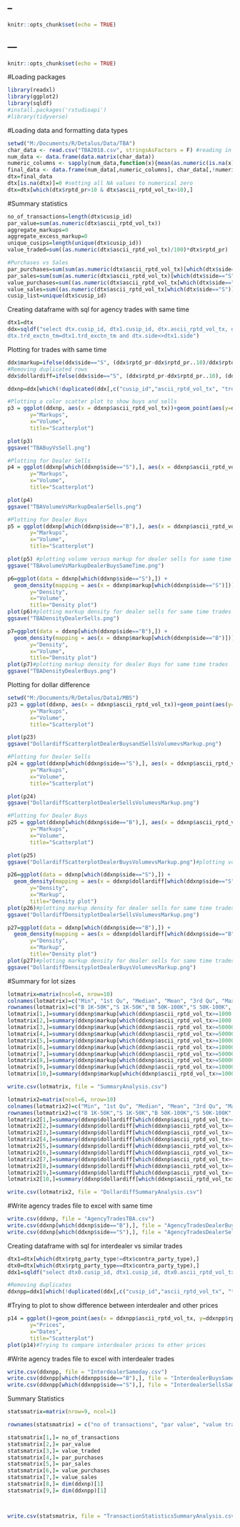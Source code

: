 --
---

```{r setup, include=FALSE}
knitr::opts_chunk$set(echo = TRUE)
```

---
---

```{r setup, include=FALSE}
knitr::opts_chunk$set(echo = TRUE)
```

#Loading packages
```{r}
library(readxl)
library(ggplot2)
library(sqldf)
#install.packages('rstudioapi')
#library(tidyverse)
```
#Loading data and formatting data types
```{r}
setwd("M:/Documents/R/Detalus/Data/TBA") 
char_data <- read.csv("TBA2018.csv", stringsAsFactors = F) #reading in csv file
num_data <- data.frame(data.matrix(char_data))
numeric_columns <- sapply(num_data,function(x){mean(as.numeric(is.na(x)))<0.5})
final_data <- data.frame(num_data[,numeric_columns], char_data[,!numeric_columns]) #processing file to get correct variables for character and numeric
dtx=final_data
dtx[is.na(dtx)]=0 #setting all NA values to numerical zero
dtx=dtx[which(dtx$rptd_pr>10 & dtx$ascii_rptd_vol_tx>10),]
```

#Summary statistics
```{r}
no_of_transactions=length(dtx$cusip_id)
par_value=sum(as.numeric(dtx$ascii_rptd_vol_tx))
aggregate_markups=0
aggregate_excess_markup=0
unique_cusips=length(unique(dtx$cusip_id))
value_traded=sum((as.numeric(dtx$ascii_rptd_vol_tx)/100)*dtx$rptd_pr)

#Purchases vs Sales
par_purchases=sum(sum(as.numeric(dtx$ascii_rptd_vol_tx)[which(dtx$side=="B")]))
par_sales=sum(sum(as.numeric(dtx$ascii_rptd_vol_tx)[which(dtx$side=="S")]))
value_purchases=sum((as.numeric(dtx$ascii_rptd_vol_tx[which(dtx$side=="B")])/100)*dtx$rptd_pr[which(dtx$side=="B")])
value_sales=sum((as.numeric(dtx$ascii_rptd_vol_tx[which(dtx$side=="S")])/100)*dtx$rptd_pr[which(dtx$side=="S")])
cusip_list=unique(dtx$cusip_id)


```

Creating dataframe with sql for agency trades with same time
```{r}
dtx1=dtx
ddx=sqldf("select dtx.cusip_id, dtx1.cusip_id, dtx.ascii_rptd_vol_tx, dtx1.ascii_rptd_vol_tx ,dtx.trd_exctn_dt, dtx1.trd_exctn_dt, dtx.trd_exctn_tm, dtx1.trd_exctn_tm, dtx.rptd_pr, dtx1.rptd_pr, dtx.side, dtx1.side from dtx join dtx1 on dtx.cusip_id=dtx1.cusip_id and dtx.ascii_rptd_vol_tx=dtx1.ascii_rptd_vol_tx and dtx.trd_exctn_dt=dtx1.trd_exctn_dt and
dtx.trd_exctn_tm=dtx1.trd_exctn_tm and dtx.side<>dtx1.side")

```
Plotting for trades with same time
```{r}
ddx$markup=ifelse(ddx$side=="S", (ddx$rptd_pr-ddx$rptd_pr..10)/ddx$rptd_pr, (ddx$rptd_pr..10-ddx$rptd_pr)/ddx$rptd_pr..10) #defining a column for markup
#Removing duplicated rows
ddx$dollardiff=ifelse(ddx$side=="S", (ddx$rptd_pr-ddx$rptd_pr..10), (ddx$rptd_pr..10-ddx$rptd_pr))

ddxnp=ddx[which(!duplicated(ddx[,c("cusip_id","ascii_rptd_vol_tx", "trd_exctn_dt", "trd_exctn_tm", "rptd_pr")])==T),]
```

```{r}
#Plotting a color scatter plot to show buys and sells
p3 = ggplot(ddxnp, aes(x = ddxnp$ascii_rptd_vol_tx))+geom_point(aes(y=ddxnp$markup, col=ddxnp$side)) + xlim(c(0, 5000000)) + ylim(c(0, .17)) + labs(subtitle="Volume vs Markups", 
       y="Markups", 
       x="Volume", 
       title="Scatterplot")

plot(p3)
ggsave("TBABuyVsSell.png")

#Plotting for Dealer Sells
p4 = ggplot(ddxnp[which(ddxnp$side=="S"),], aes(x = ddxnp$ascii_rptd_vol_tx[which(ddxnp$side=="S")],y=ddxnp$markup[which(ddxnp$side=="S")]) )+geom_point(color='darkblue') + xlim(c(0, 5000000)) + ylim(c(0, .17)) + labs(subtitle="Volume vs Markups Dealer Sells", 
       y="Markups", 
       x="Volume", 
       title="Scatterplot") 

plot(p4)
ggsave("TBAVolumeVsMarkupDealerSells.png")

#Plotting for Dealer Buys
p5 = ggplot(ddxnp[which(ddxnp$side=="B"),], aes(x = ddxnp$ascii_rptd_vol_tx[which(ddxnp$side=="B")],y=ddxnp$markup[which(ddxnp$side=="B")]) )+geom_point(color='red') + xlim(c(0, 5000000)) + ylim(c(0, .17)) + labs(subtitle="Volume vs Markups Dealer Buys", 
       y="Markups", 
       x="Volume", 
       title="Scatterplot") 

plot(p5) #plotting volume versus markup for dealer sells for same time trades
ggsave("TBAvolumeVsMarkupDealerBuysSameTime.png")

p6=ggplot(data = ddxnp[which(ddxnp$side=="S"),]) + 
  geom_density(mapping = aes(x = ddxnp$markup[which(ddxnp$side=="S")]))+ xlim(c(-0.1,0.1)) + labs(subtitle="Volume vs Markups Dealer Sells", 
       y="Density", 
       x="Volume", 
       title="Density plot") 
plot(p6)#plotting markup density for dealer sells for same time trades
ggsave("TBADensityDealerSells.png")

p7=ggplot(data = ddxnp[which(ddxnp$side=="B"),]) + 
  geom_density(mapping = aes(x = ddxnp$markup[which(ddxnp$side=="B")]))+ xlim(c(-0.1, 0.1))  + labs(subtitle="Volume vs Markups Dealer Buys", 
       y="Density", 
       x="Volume", 
       title="Density plot") 
plot(p7)#plotting markup density for dealer Buys for same time trades
ggsave("TBADensityDealerBuys.png")

```

Plotting for dollar difference
```{r}
setwd("M:/Documents/R/Detalus/Data1/MBS") 
p23 = ggplot(ddxnp, aes(x = ddxnp$ascii_rptd_vol_tx))+geom_point(aes(y=ddxnp$dollardiff, col=ddxnp$side, alpha=.5)) + xlim(c(0, 5000000)) + ylim(c(0, 20)) + labs(subtitle="Volume vs Markups", 
       y="Markups", 
       x="Volume", 
       title="Scatterplot")

plot(p23)
ggsave("DollardiffScatterplotDealerBuysandSellsVolumevsMarkup.png")

#Plotting for Dealer Sells
p24 = ggplot(ddxnp[which(ddxnp$side=="S"),], aes(x = ddxnp$ascii_rptd_vol_tx[which(ddxnp$side=="S")],y=ddxnp$dollardiff[which(ddxnp$side=="S")]) )+geom_point(color='darkblue') + xlim(c(0, 5000000)) + ylim(c(0, 20)) + labs(subtitle="Volume vs Markups Dealer Sells", 
       y="Markups", 
       x="Volume", 
       title="Scatterplot") 

plot(p24)
ggsave("DollardiffScatterplotDealerSellsVolumevsMarkup.png")

#Plotting for Dealer Buys
p25 = ggplot(ddxnp[which(ddxnp$side=="B"),], aes(x = ddxnp$ascii_rptd_vol_tx[which(ddxnp$side=="B")],y=ddxnp$dollardiff[which(ddxnp$side=="B")]) )+geom_point(color='red') + xlim(c(0, 5000000)) + ylim(c(0, 20)) + labs(subtitle="Volume vs Markups Dealer Buys", 
       y="Markups", 
       x="Volume", 
       title="Scatterplot") 

plot(p25)
ggsave("DollardiffScatterplotDealerBuysVolumevsMarkup.png")#plotting volume versus markup for dealer sells for same time trades

p26=ggplot(data = ddxnp[which(ddxnp$side=="S"),]) + 
  geom_density(mapping = aes(x = ddxnp$dollardiff[which(ddxnp$side=="S")]))+ xlim(c(-0.1,0.1)) + labs(subtitle="Density vs Markup Dealer Sells", 
       y="Density", 
       x="Markup", 
       title="Density plot") 
plot(p26)#plotting markup density for dealer sells for same time trades
ggsave("DollardiffDensityplotDealerSellsVolumevsMarkup.png")

p27=ggplot(data = ddxnp[which(ddxnp$side=="B"),]) + 
  geom_density(mapping = aes(x = ddxnp$dollardiff[which(ddxnp$side=="B")]))+ xlim(c(-0.1, 0.1))  + labs(subtitle="Markup vs Density Dealer Buys", 
       y="Density", 
       x="Markup", 
       title="Density plot") 
plot(p27)#plotting markup density for dealer sells for same time trades
ggsave("DollardiffDensityplotDealerBuysVolumevsMarkup.png")

```


#Summary for lot sizes
```{r}
lotmatrix=matrix(ncol=6, nrow=10)
colnames(lotmatrix)=c("Min", "1st Qu", "Median", "Mean", "3rd Qu", "Max")
rownames(lotmatrix)=c("B 1K-50K","S 1K-50K","B 50K-100K","S 50K-100K", "B 100K-500K","S 100K-500K","B 500K-1000K","S 100K-500K","B 1MM-5MM","S 1MM-5MM")
lotmatrix[1,]=summary(ddxnp$markup[which(ddxnp$ascii_rptd_vol_tx>=1000 & ddxnp$ascii_rptd_vol_tx<50000 & ddxnp$side=="B")])
lotmatrix[2,]=summary(ddxnp$markup[which(ddxnp$ascii_rptd_vol_tx>=1000 & ddxnp$ascii_rptd_vol_tx<50000 & ddxnp$side=="S")])
lotmatrix[3,]=summary(ddxnp$markup[which(ddxnp$ascii_rptd_vol_tx>=50000 & ddxnp$ascii_rptd_vol_tx<100000 & ddxnp$side=="B")])
lotmatrix[4,]=summary(ddxnp$markup[which(ddxnp$ascii_rptd_vol_tx>=50000 & ddxnp$ascii_rptd_vol_tx<100000 & ddxnp$side=="S")])
lotmatrix[5,]=summary(ddxnp$markup[which(ddxnp$ascii_rptd_vol_tx>=100000 & ddxnp$ascii_rptd_vol_tx<500000 & ddxnp$side=="B")])
lotmatrix[6,]=summary(ddxnp$markup[which(ddxnp$ascii_rptd_vol_tx>=100000 & ddxnp$ascii_rptd_vol_tx<500000 & ddxnp$side=="S")])
lotmatrix[7,]=summary(ddxnp$markup[which(ddxnp$ascii_rptd_vol_tx>=500000 & ddxnp$ascii_rptd_vol_tx<1000000 & ddxnp$side=="B")] )
lotmatrix[8,]=summary(ddxnp$markup[which(ddxnp$ascii_rptd_vol_tx>=500000 & ddxnp$ascii_rptd_vol_tx<1000000 & ddxnp$side=="S")] )
lotmatrix[9,]=summary(ddxnp$markup[which(ddxnp$ascii_rptd_vol_tx>=1000000 & ddxnp$ascii_rptd_vol_tx<5000000 & ddxnp$side=="B")])
lotmatrix[10,]=summary(ddxnp$markup[which(ddxnp$ascii_rptd_vol_tx>=1000000 & ddxnp$ascii_rptd_vol_tx<5000000 & ddxnp$side=="S")])

write.csv(lotmatrix, file = "SummaryAnalysis.csv")

lotmatrix2=matrix(ncol=6, nrow=10)
colnames(lotmatrix2)=c("Min", "1st Qu", "Median", "Mean", "3rd Qu", "Max")
rownames(lotmatrix2)=c("B 1K-50K","S 1K-50K","B 50K-100K","S 50K-100K", "B 100K-500K","S 100K-500K","B 500K-1000K","S 100K-500K","B 1MM-5MM","S 1MM-5MM")
lotmatrix2[1,]=summary(ddxnp$dollardiff[which(ddxnp$ascii_rptd_vol_tx>=1000 & ddxnp$ascii_rptd_vol_tx<50000 & ddxnp$side=="B")])
lotmatrix2[2,]=summary(ddxnp$dollardiff[which(ddxnp$ascii_rptd_vol_tx>=1000 & ddxnp$ascii_rptd_vol_tx<50000 & ddxnp$side=="S")])
lotmatrix2[3,]=summary(ddxnp$dollardiff[which(ddxnp$ascii_rptd_vol_tx>=50000 & ddxnp$ascii_rptd_vol_tx<100000 & ddxnp$side=="B")])
lotmatrix2[4,]=summary(ddxnp$dollardiff[which(ddxnp$ascii_rptd_vol_tx>=50000 & ddxnp$ascii_rptd_vol_tx<100000 & ddxnp$side=="S")])
lotmatrix2[5,]=summary(ddxnp$dollardiff[which(ddxnp$ascii_rptd_vol_tx>=100000 & ddxnp$ascii_rptd_vol_tx<500000 & ddxnp$side=="B")])
lotmatrix2[6,]=summary(ddxnp$dollardiff[which(ddxnp$ascii_rptd_vol_tx>=100000 & ddxnp$ascii_rptd_vol_tx<500000 & ddxnp$side=="S")])
lotmatrix2[7,]=summary(ddxnp$dollardiff[which(ddxnp$ascii_rptd_vol_tx>=500000 & ddxnp$ascii_rptd_vol_tx<1000000 & ddxnp$side=="B")] )
lotmatrix2[8,]=summary(ddxnp$dollardiff[which(ddxnp$ascii_rptd_vol_tx>=500000 & ddxnp$ascii_rptd_vol_tx<1000000 & ddxnp$side=="S")] )
lotmatrix2[9,]=summary(ddxnp$dollardiff[which(ddxnp$ascii_rptd_vol_tx>=1000000 & ddxnp$ascii_rptd_vol_tx<5000000 & ddxnp$side=="B")])
lotmatrix2[10,]=summary(ddxnp$dollardiff[which(ddxnp$ascii_rptd_vol_tx>=1000000 & ddxnp$ascii_rptd_vol_tx<5000000 & ddxnp$side=="S")])

write.csv(lotmatrix2, file = "DollardiffSummaryAnalysis.csv")

```


#Write agency trades file to excel with same time
```{r}
write.csv(ddxnp, file = "AgencyTradesTBA.csv")
write.csv(ddxnp[which(ddxnp$side=="B"),], file = "AgencyTradesDealerBuysTBA.csv")
write.csv(ddxnp[which(ddxnp$side=="S"),], file = "AgencyTradesDealerSellsTBA.csv")

```








Creating dataframe with sql for interdealer vs similar trades
```{r}

dtx1=dtx[which(dtx$rptg_party_type!=dtx$contra_party_type),]
dtx0=dtx[which(dtx$rptg_party_type==dtx$contra_party_type),]
ddx1=sqldf("select dtx0.cusip_id, dtx1.cusip_id, dtx0.ascii_rptd_vol_tx, dtx1.ascii_rptd_vol_tx ,dtx0.trd_exctn_dt, dtx1.trd_exctn_dt, dtx0.trd_exctn_tm, dtx1.trd_exctn_tm, dtx0.rptd_pr, dtx1.rptd_pr, dtx0.side, dtx1.side, dtx0.contra_party_type,dtx0.rptg_party_type,dtx1.contra_party_type,dtx1.rptg_party_type from dtx0 join dtx1 on dtx0.cusip_id=dtx1.cusip_id and dtx0.ascii_rptd_vol_tx=dtx1.ascii_rptd_vol_tx and dtx0.trd_exctn_dt=dtx1.trd_exctn_dt and dtx0.side=dtx1.side and dtx0.rptd_pr<>dtx1.rptd_pr")

#Removing duplicates
ddxnpp=ddx1[which(!duplicated(ddx[,c("cusip_id","ascii_rptd_vol_tx", "trd_exctn_dt", "rptd_pr")])==T),]

```
#Trying to plot to show difference between interdealer and other prices
```{r}


p14 = ggplot()+geom_point(aes(x = ddxnpp$ascii_rptd_vol_tx, y=ddxnpp$rptd_pr), data=ddxnpp, color='black') + geom_point(aes(x = ddxnpp$ascii_rptd_vol_tx, y=ddxnpp$rptd_pr..10), data=ddxnpp, shape = 17,colour = 'grey')+ylim(c(90, 150)) + labs(subtitle="Dates vs Prices", 
       y="Prices", 
       x="Dates", 
       title="Scatterplot")
plot(p14)#Trying to compare interdealer prices to other prices


```

#Write agency trades file to excel with interdealer trades
```{r}
write.csv(ddxnpp, file = "InterdealerSameday.csv")
write.csv(ddxnpp[which(ddxnpp$side=="B"),], file = "InterdealerBuysSameDay.csv")
write.csv(ddxnpp[which(ddxnpp$side=="S"),], file = "InterdealerSellsSameDay.csv")

```

Summary Statistics
```{r}
statsmatrix=matrix(nrow=9, ncol=1)

rownames(statsmatrix) = c("no of transactions", "par value", "value traded", "par purchases", "par sales", "value purchases", "value sales","N agency trades", "N interdealer trades")

statsmatrix[1,]= no_of_transactions
statsmatrix[2,]= par_value
statsmatrix[3,]= value_traded
statsmatrix[4,]= par_purchases
statsmatrix[5,]= par_sales
statsmatrix[6,]= value_purchases
statsmatrix[7,]= value_sales
statsmatrix[8,]= dim(ddxnp)[1]
statsmatrix[9,]= dim(ddxnpp)[1]



write.csv(statsmatrix, file = "TransactionStatisticsSummaryAnalysis.csv")

```
